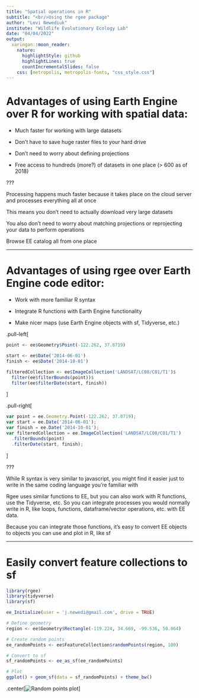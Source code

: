 ```yaml
---
title: "Spatial operations in R"
subtitle: "<br/>Using the rgee package"
author: "Levi Newediuk"
institute: "Wildlife Evolutionary Ecology Lab"
date: "04/04/2022"
output:
  xaringan::moon_reader:
    nature:
      highlightStyle: github
      highlightLines: true
      countIncrementalSlides: false
    css: [metropolis, metropolis-fonts, "css_style.css"]
---
```


# Advantages of using Earth Engine over R for working with spatial data:

- Much faster for working with large datasets

- Don't have to save huge raster files to your hard drive

- Don't need to worry about defining projections

- Free access to hundreds (more?) of datasets in one place (> 600 as of 2018)

???

Processing happens much faster because it takes place on the cloud server and processes everything all at once

This means you don't need to actually download very large datasets

You also don't need to worry about matching projections or reprojecting your data to perform operations

Browse EE catalog all from one place

---

# Advantages of using rgee over Earth Engine code editor:

- Work with more familiar R syntax

- Integrate R functions with Earth Engine functionality

- Make nicer maps (use Earth Engine objects with sf, Tidyverse, etc.)

.pull-left[
```r
point <- ee$Geometry$Point(-122.262, 37.8719)

start <- ee$Date('2014-06-01')
finish <- ee$Date('2014-10-01')

filteredCollection <- ee$ImageCollection('LANDSAT/LC08/C01/T1')$
  filter(ee$filterBounds(point))$
  filter(ee$filterDate(start, finish))
```
]

.pull-right[
```js
var point = ee.Geometry.Point(-122.262, 37.8719);
var start = ee.Date('2014-06-01');
var finish = ee.Date('2014-10-01');
var filteredCollection = ee.ImageCollection('LANDSAT/LC08/C01/T1')
  .filterBounds(point)
  .filterDate(start, finish);
```
]

???

While R syntax is very similar to javascript, you might find it easier just to write in the same coding language you're familiar with

Rgee uses similar functions to EE, but you can also work with R functions, use the Tidyverse, etc. So you can integrate processes you would normally write in R, like loops, functions, dataframe/vector operations, etc. with EE data.

Because you can integrate those functions, it's easy to convert EE objects to objects you can use and plot in R, like sf

---

# Easily convert feature collections to sf

```r

library(rgee)
library(tidyverse)
library(sf)

ee_Initialize(user = 'j.newedi@gmail.com', drive = TRUE)

```


```r

# Define geometry
region <- ee$Geometry$Rectangle(-119.224, 34.669, -99.536, 50.064)

# Create random points
ee_randomPoints <- ee$FeatureCollection$randomPoints(region, 100)

# Convert to sf
sf_randomPoints <- ee_as_sf(ee_randomPoints)

```

```r

# Plot
ggplot() + geom_sf(data = sf_randomPoints) + theme_bw()

```

.center[![Random points plot](rgee_slides_files/figure-html/random_pt_plot.png)]

